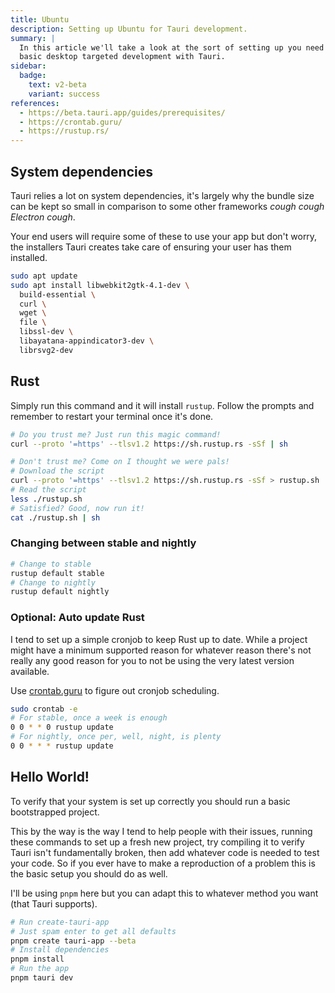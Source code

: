 ```yaml
---
title: Ubuntu
description: Setting up Ubuntu for Tauri development.
summary: |
  In this article we'll take a look at the sort of setting up you need to do for
  basic desktop targeted development with Tauri.
sidebar:
  badge:
    text: v2-beta
    variant: success
references:
  - https://beta.tauri.app/guides/prerequisites/
  - https://crontab.guru/
  - https://rustup.rs/
---
```


## System dependencies

Tauri relies a lot on system dependencies, it's largely why the bundle size can be kept so small in comparison to some other frameworks *cough cough Electron cough*.

Your end users will require some of these to use your app but don't worry, the installers Tauri creates take care of ensuring your user has them installed.

```bash
sudo apt update
sudo apt install libwebkit2gtk-4.1-dev \
  build-essential \
  curl \
  wget \
  file \
  libssl-dev \
  libayatana-appindicator3-dev \
  librsvg2-dev
```

## Rust

Simply run this command and it will install `rustup`. Follow the prompts and remember to restart your terminal once it's done.

```bash
# Do you trust me? Just run this magic command!
curl --proto '=https' --tlsv1.2 https://sh.rustup.rs -sSf | sh
```

```bash
# Don't trust me? Come on I thought we were pals!
# Download the script
curl --proto '=https' --tlsv1.2 https://sh.rustup.rs -sSf > rustup.sh
# Read the script
less ./rustup.sh
# Satisfied? Good, now run it!
cat ./rustup.sh | sh
```

### Changing between stable and nightly

```bash
# Change to stable
rustup default stable
# Change to nightly
rustup default nightly
```

### Optional: Auto update Rust

I tend to set up a simple cronjob to keep Rust up to date. While a project might have a minimum supported reason for whatever reason there's not really any good reason for you to not be using the very latest version available.

Use [crontab.guru](https://crontab.guru/) to figure out cronjob scheduling.

```bash
sudo crontab -e
# For stable, once a week is enough
0 0 * * 0 rustup update
# For nightly, once per, well, night, is plenty
0 0 * * * rustup update
```

## Hello World!

To verify that your system is set up correctly you should run a basic bootstrapped project.

This by the way is the way I tend to help people with their issues, running these commands
to set up a fresh new project, try compiling it to verify Tauri isn't fundamentally broken,
then add whatever code is needed to test your code. So if you ever have to make a reproduction
of a problem this is the basic setup you should do as well.

I'll be using `pnpm` here but you can adapt this to whatever method you want (that Tauri supports).

```bash
# Run create-tauri-app
# Just spam enter to get all defaults
pnpm create tauri-app --beta
# Install dependencies
pnpm install
# Run the app
pnpm tauri dev
```
